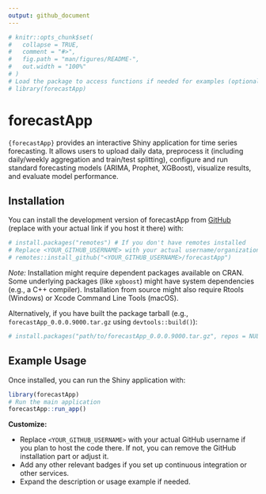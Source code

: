 ```yaml
---
output: github_document
---
```


```r
# knitr::opts_chunk$set(
#   collapse = TRUE,
#   comment = "#>",
#   fig.path = "man/figures/README-",
#   out.width = "100%"
# )
# Load the package to access functions if needed for examples (optional)
# library(forecastApp)
```

# forecastApp

`{forecastApp}` provides an interactive Shiny application for time series forecasting. It allows users to upload daily data, preprocess it (including daily/weekly aggregation and train/test splitting), configure and run standard forecasting models (ARIMA, Prophet, XGBoost), visualize results, and evaluate model performance.

## Installation

You can install the development version of forecastApp from [GitHub](https://github.com/) (replace with your actual link if you host it there) with:

```r
# install.packages("remotes") # If you don't have remotes installed
# Replace <YOUR_GITHUB_USERNAME> with your actual username/organization
# remotes::install_github("<YOUR_GITHUB_USERNAME>/forecastApp") 
```

*Note:* Installation might require dependent packages available on CRAN. Some underlying packages (like `xgboost`) might have system dependencies (e.g., a C++ compiler). Installation from source might also require Rtools (Windows) or Xcode Command Line Tools (macOS).

Alternatively, if you have built the package tarball (e.g., `forecastApp_0.0.0.9000.tar.gz` using `devtools::build()`):

```r
# install.packages("path/to/forecastApp_0.0.0.9000.tar.gz", repos = NULL, type = "source")
```

## Example Usage

Once installed, you can run the Shiny application with:

```r
library(forecastApp)
# Run the main application
forecastApp::run_app()
```

**Customize:**

-   Replace `<YOUR_GITHUB_USERNAME>` with your actual GitHub username if you plan to host the code there. If not, you can remove the GitHub installation part or adjust it.
-   Add any other relevant badges if you set up continuous integration or other services.
-   Expand the description or usage example if needed.
